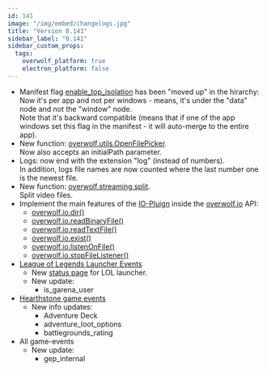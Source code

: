 ```yaml
---
id: 141
image: "/img/embed/changelogs.jpg"
title: "Version 0.141"
sidebar_label: "0.141"
sidebar_custom_props:
  tags:
    overwolf_platform: true
    electron_platform: false
---
```


* Manifest flag [enable_top_isolation](/api/manifest#enable_top_isolation) has been "moved up" in the hirarchy:  
  Now it's per app and not per windows - means, it's under the "data" node and not the "window" node.  
  Note that it's backward compatible (means that if one of the app windows set this flag in the manifest - it will auto-merge to the entire app).
* New function: [overwolf.utils.OpenFilePicker](/api/utils#openfilepickerfilter-initialpath-callback).  
  Now also accepts an initialPath parameter.
* Logs: now end with the extension "log" (instead of numbers).  
  In addition, logs file names are now counted where the last number one is the newest file.  
* New function: [overwolf.streaming.split](/api/streaming#splitstreamid-callback).  
  Split video files.
* Implement the main features of the [IO-Pluign](/topics/using-plugins/simple-io-plugin) inside the [overwolf.io](/api/io) API: 
  * [overwolf.io.dir()](/api/io#dirpath-callback)
  * [overwolf.io.readBinaryFile()](/api/io#readbinaryfilepath-options-callback)
  * [overwolf.io.readTextFile()](/api/io#readtextfilepath-options-callback)
  * [overwolf.io.exist()](/api/io#existpath-callback)
  * [overwolf.io.listenOnFile()](/api/io#listenonfileid-path-option-callback)
  * [overwolf.io.stopFileListener()](/api/io#stopfilelistenerid)
* [League of Legends Launcher Events](/api/live-game-data/supported-launchers/league-of-legends#docsNav)
  * New [status page](/status/launchers/league-of-legends) for LOL launcher.
  * New update:
    * is_garena_user
* [Hearthstone game events](/api/live-game-data/supported-games/hearthstone#docsNav)
  * New info updates:
    * Adventure Deck
    * adventure_loot_options
    * battlegrounds_rating
* All game-events
  * New update:
    * gep_internal

